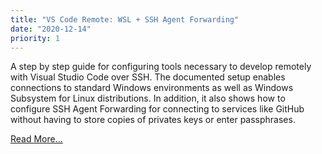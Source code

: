 ```yaml
---
title: "VS Code Remote: WSL + SSH Agent Forwarding"
date: "2020-12-14"
priority: 1
---
```


A step by step guide for configuring tools necessary to develop remotely with Visual Studio Code over SSH. The
documented setup enables connections to standard Windows environments as well as Windows Subsystem for Linux
distributions. In addition, it also shows how to configure SSH Agent Forwarding for connecting to services like GitHub
without having to store copies of privates keys or enter passphrases.

[Read More...](/posts/vscode_remote)